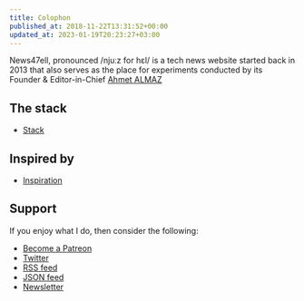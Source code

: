 ```yaml
---
title: Colophon
published_at: 2018-11-22T13:31:52+00:00
updated_at: 2023-01-19T20:23:27+03:00
---
```


News47ell, pronounced /njuːz for hɛl/ is a tech news website started back in 2013 that also serves as the place for experiments conducted by its Founder & Editor-in-Chief [Ahmet ALMAZ](https://twitter.com/Music47ell)


## The stack

- [Stack](https://github.com/stars/Music47ell/lists/stack)

## Inspired by

- [Inspiration](https://github.com/stars/Music47ell/lists/inspiration)

## Support

If you enjoy what I do, then consider the following:

- [Become a Patreon](https://www.patreon.com/News47ell)
- [Twitter](https://twitter.com/News47ell)
- [RSS feed](https://www.news47ell.com/index.xml)
- [JSON feed](https://www.news47ell.com/index.json)
- [Newsletter](https://eepurl.com/cZAKTj)